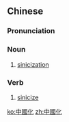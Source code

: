 ==Chinese==
{{zh-forms|s=中国化|type=21}}

===Pronunciation===
{{zh-pron
|m=zhōngguóhuà
|c=zung1 gwok3 faa3
|cat=n
}}

===Noun===
{{zh-noun}}

# [[sinicization]]

===Verb===
{{zh-verb}}

# [[sinicize]]

[[ko:中國化]]
[[zh:中國化]]